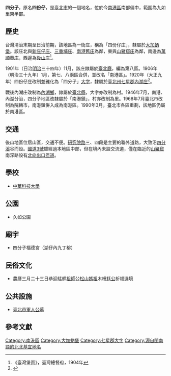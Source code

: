 {{noteTA
|1 = zh-cn:庄; zh-hk:庄; zh-tw:庄;
}}
'''四分子'''，原名'''四份仔'''，是[[臺北市|臺北市]]的一個地名，位於今[[南港區|南港區]]南部偏中，範圍為九如里東半部。

==歷史==
台灣清治末期至日治前期，該地區為一街庄，稱為「四份仔庄」，隸屬於[[大加蚋堡|大加蚋堡]]。該庄北與[[東新庄子|新庄仔庄]]、[[南港三重埔|三重埔庄]]、[[南港舊庄|南港舊庄]]為鄰，東與[[山豬窟庄|山豬窟庄]]為鄰，南邊為[[萬順藔庄|萬順藔庄]]，西邊為[[後山庄|後山庄]]<ref>《臺灣堡圖》，臺灣總督府，1904年</ref>。

1901年（日治[[明治|明治]]三十四年）11月，該庄隸屬於[[臺北廳|臺北廳]]，編為第八區。1906年（明治三十九年）1月，第七、八兩區合併，並改名「南港區」。1920年（大正九年）四份仔庄改制並雅化為「四分子」[[大字|大字]]，隸屬於[[臺北州|臺北州]][[七星郡|七星郡]][[內湖庄|內湖庄]]<ref name="地圖會說話">{{Cite web |url=http://mapstalk.blogspot.tw/2010/10/1901-2010.html |title=《臺北市沿革 1901-2010》，地圖會說話網站 |accessdate=2016-07-10 |archive-date=2016-08-16 |archive-url=https://web.archive.org/web/20160816203231/http://mapstalk.blogspot.tw/2010/10/1901-2010.html |dead-url=no }}</ref>。

戰後內湖庄改制為[[內湖鄉|內湖鄉]]，隸屬於[[臺北縣|臺北縣]]，大字亦改制為村。1946年7月，南港、內湖分治，四分子地區改隸屬於「南港鎮」，村亦改制為里。1968年7月臺北市改制為院轄市，南港鎮併入成為南港區。1990年3月，臺北市各區重劃，該地區仍屬於南港區。

==交通==
後山地區位居山區，交通不便。[[研究院路|研究院路]]三、四段是主要的聯外道路，大致沿[[四分溪|四分溪]]谷而設。[[福爾摩沙高速公路|國道3號]]雖經過本地區中部，但在境內未設交流道，僅在臨近的[[山豬窟|山豬窟]]南深路設有[[南深路匝道|北向出口匝道]]。

==學校==
*[[中華科技大學|中華科技大學]]

==公園==
*久如公園

==廟宇==
*四分子福德宮（湖仔內九丁榕）

==民俗文化==
*農曆三月二十三日恭迎艋舺[[祖師|祖師]]公[[松山媽祖|松山媽祖]]木柵[[尪公|尪公]]祈福遶境

==公共設施==
*[[臺北市軍人公墓|臺北市軍人公墓]]

==參考文獻==
{{reflist}}


{{七星郡}}
[[Category:南港區|Category:南港區]]
[[Category:大加蚋堡|Category:大加蚋堡]]
[[Category:七星郡大字|Category:七星郡大字]]
[[Category:源自閩南語的北北基宜地名|Category:源自閩南語的北北基宜地名]]